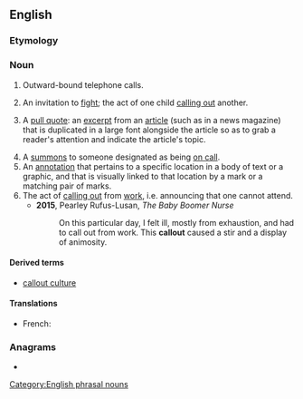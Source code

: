 {{also|call out|call-out}}
==English==

===Etymology===
{{compound|en|call|out}}

===Noun===
{{en-noun}}

# {{lb|en|communication}} Outward-bound telephone calls.
# {{lb|en|slang}} An invitation to [[fight]]; the act of one child [[calling out]] another.
# {{lb|en|typography|graphic layout}} A [[pull quote]]: an [[excerpt]] from an [[article]] (such as in a news magazine) that is duplicated in a large font alongside the article so as to grab a reader's attention and indicate the article's topic.
# A [[summons]] to someone designated as being [[on call]].
# An [[annotation]] that pertains to a specific location in a body of text or a graphic, and that is visually linked to that location by a mark or a matching pair of marks.
# The act of [[call out|calling out]] from [[work]], i.e. announcing that one cannot attend.
#* '''2015''', Pearley Rufus-Lusan, ''The Baby Boomer Nurse''
#*: On this particular day, I felt ill, mostly from exhaustion, and had to call out from work. This '''callout''' caused a stir and a display of animosity.

====Derived terms====
* [[callout culture]]

====Translations====
{{trans-top|outward bound telephone calls}}
{{trans-mid}}
{{trans-bottom}}

{{trans-top|''(slang)'' an invitation to fight}}
{{trans-mid}}
{{trans-bottom}}

{{checktrans-top}}
* French: {{t+check|fr|convocation|f}}
{{trans-mid}}
{{trans-bottom}}

===Anagrams===
* {{anagrams|en|Cotulla|outcall}}
[[Category:English phrasal nouns]]
